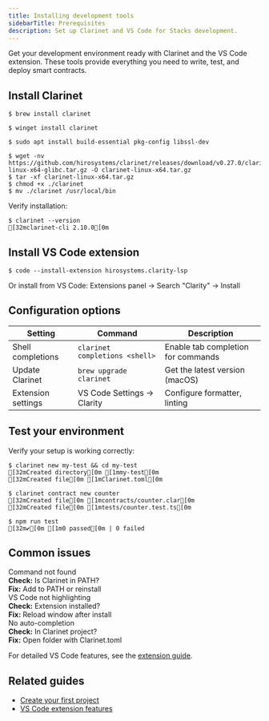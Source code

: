 ```yaml
---
title: Installing development tools
sidebarTitle: Prerequisites
description: Set up Clarinet and VS Code for Stacks development.
---
```




Get your development environment ready with Clarinet and the VS Code extension. These tools provide everything you need to write, test, and deploy smart contracts.

## Install Clarinet

<TerminalPicker storage="macOs">

```terminal !! macOS
$ brew install clarinet
```

```terminal !! Windows
$ winget install clarinet
```

```terminal !! Cargo
$ sudo apt install build-essential pkg-config libssl-dev
```

```terminal !! Pre-built binary
$ wget -nv https://github.com/hirosystems/clarinet/releases/download/v0.27.0/clarinet-linux-x64-glibc.tar.gz -O clarinet-linux-x64.tar.gz
$ tar -xf clarinet-linux-x64.tar.gz
$ chmod +x ./clarinet
$ mv ./clarinet /usr/local/bin
```

</TerminalPicker>

Verify installation:

```terminal
$ clarinet --version
[32mclarinet-cli 2.10.0[0m
```

## Install VS Code extension

```terminal
$ code --install-extension hirosystems.clarity-lsp
```

Or install from VS Code: Extensions panel → Search "Clarity" → Install

## Configuration options

| Setting | Command | Description |
|---------|---------|-------------|
| Shell completions | `clarinet completions <shell>` | Enable tab completion for commands |
| Update Clarinet | `brew upgrade clarinet` | Get the latest version (macOS) |
| Extension settings | VS Code Settings → Clarity | Configure formatter, linting |

## Test your environment

Verify your setup is working correctly:

```terminal
$ clarinet new my-test && cd my-test
[32mCreated directory[0m [1mmy-test[0m
[32mCreated file[0m [1mClarinet.toml[0m

$ clarinet contract new counter
[32mCreated file[0m [1mcontracts/counter.clar[0m
[32mCreated file[0m [1mtests/counter.test.ts[0m

$ npm run test
[32m✔[0m [1m0 passed[0m | 0 failed
```

## Common issues

<Accordion type="single" collapsible>
  <AccordionItem value="command-not-found">
    <AccordionTrigger>Command not found</AccordionTrigger>
    <AccordionContent>
      <div className="pb-4 pt-2">
        <strong>Check:</strong> Is Clarinet in PATH?<br />
        <strong>Fix:</strong> Add to PATH or reinstall
      </div>
    </AccordionContent>
  </AccordionItem>

  <AccordionItem value="vscode-not-highlighting">
    <AccordionTrigger>VS Code not highlighting</AccordionTrigger>
    <AccordionContent>
      <div className="pb-4 pt-2">
        <strong>Check:</strong> Extension installed?<br />
        <strong>Fix:</strong> Reload window after install
      </div>
    </AccordionContent>
  </AccordionItem>

  <AccordionItem value="no-auto-completion">
    <AccordionTrigger>No auto-completion</AccordionTrigger>
    <AccordionContent>
      <div className="pb-4 pt-2">
        <strong>Check:</strong> In Clarinet project?<br />
        <strong>Fix:</strong> Open folder with Clarinet.toml
      </div>
    </AccordionContent>
  </AccordionItem>
</Accordion>

For detailed VS Code features, see the [extension guide](/tools/clarinet/vscode-extension).

## Related guides

- [Create your first project](/tools/clarinet/quickstart)
- [VS Code extension features](/tools/clarinet/vscode-extension)